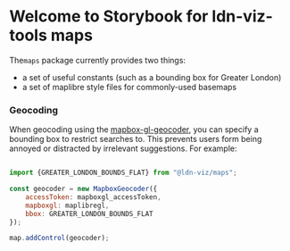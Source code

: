 
<Meta title="Maps/Introduction" />

# Welcome to Storybook for ldn-viz-tools maps

The`maps` package currently provides two things:

* a set of useful constants (such as a bounding box for Greater London)
* a set of maplibre style files for commonly-used basemaps

### Geocoding

When geocoding using the [mapbox-gl-geocoder](https://github.com/mapbox/mapbox-gl-geocoder), you can specify a bounding box to restrict searches to.
This prevents users form being annoyed or distracted by irrelevant suggestions.
For example:

```js

import {GREATER_LONDON_BOUNDS_FLAT} from "@ldn-viz/maps";

const geocoder = new MapboxGeocoder({
    accessToken: mapboxgl_accessToken,
    mapboxgl: maplibregl,
    bbox: GREATER_LONDON_BOUNDS_FLAT
});

map.addControl(geocoder);
```
